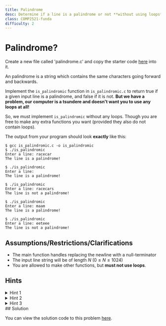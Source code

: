 ```yaml
---
title: Palindrome
desc: Determine if a line is a palindrome or not **without using loops**.
class: COMP2521-funda
difficulty: 2
---
```


# Palindrome?

Create a new file called 'palindrome.c' and copy the starter code [here](https://github.com/Allynixtor/comp2521-fundamentals-23T3/blob/main/problems/palindrome/palindrome.c) into it.

An palindrome is a string which contains the same characters going forward and backwards.

Implement the `is_palindromic` function in `is_palindromic.c` to return true if a given input line is a palindrome, and false if it is not.
**But we have a problem, our computer is a tsundere and doesn't want you to use any loops at all!**

So, we must implement `is_palindromic` without any loops. Though you are free to make any extra functions you want (provided they also do not contain loops).

The output from your program should look **exactly** like this:

```bash:~/2521-fundamentals/palindrome
$ gcc is_palindromic.c -o is_palindromic
$ ./is_palindromic
Enter a line: racecar
The line is a palindrome!
```

```bash:~/2521-fundamentals/palindrome
$ ./is_palindromic
Enter a line:
The line is a palindrome!
```

```bash:~/2521-fundamentals/palindrome
$ ./is_palindromic
Enter a line: racecars
The line is not a palindrome!
```

```bash:~/2521-fundamentals/palindrome
$ ./is_palindromic
Enter a line: maam
The line is a palindrome!
```

```bash:~/2521-fundamentals/palindrome
$ ./is_palindromic
Enter a line: eeteee
The line is not a palindrome!
```

## Assumptions/Restrictions/Clarifications

- The main function handles replacing the newline with a null-terminator
- The input line string will be of length $N$ ($0 ≤ N ≤ 1024$)
- You are allowed to make other functions, but **must not use loops**.

## Hints

<details>
  <summary> Hint 1 </summary>
  <br />
  if a string is a single character then it is always a palindrome, and you can
  easily figure out if a two-character string is a palindrome with a single
  comparison
</details>

<details>
  <summary> Hint 2 </summary>
  <br />
  if a string is a palindrome, what can we say about the substring that excludes
  the left-most and right-most letter?
</details>

<details>
  <summary> Hint 3 </summary>
  <br />
  for a string to be a palindrome, the left-most and right-most letter must be
  the same, and the substring excluding those two letters must be palindromic
</details>
## Solution

You can view the solution code to this problem [here](https://github.com/Allynixtor/comp2521-fundamentals-23T3/blob/main/problems/palindrome/solution.c).
